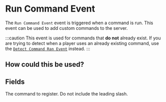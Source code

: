 
# Run Command Event

The `Run Command Event` event is triggered when a command is run. This event can be used to add custom commands to the server.

:::caution
This event is used for commands that **do not** already exist. If you are trying to detect when a player uses an already existing command, use the [`Detect Command Ran Event`](DetectCommandRanEvent) instead.
:::

## How could this be used?

## Fields

<EventsField />

<EntryField name="Command" required placeholders>
    The command to register. Do not include the leading slash.
</EntryField>

